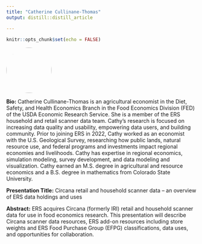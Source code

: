 ```yaml
---
title: "Catherine Cullinane-Thomas"
output: distill::distill_article

---
```


```r
knitr::opts_chunk$set(echo = FALSE)
```


:::float-left

<img src="images/Catherine_Thomas.jpg" style="width: 120px; height: 120px; object-fit: cover; border-radius: 50%;">

**Bio:** Catherine Cullinane-Thomas is an agricultural economist in the Diet, Safety, and Health Economics Branch in the Food Economics Division (FED) of the USDA Economic Research Service. She is a member of the ERS household and retail scanner data team. Cathy’s research is focused on increasing data quality and usability, empowering data users, and building community. Prior to joining ERS in 2022, Cathy worked as an economist with the U.S. Geological Survey, researching how public lands, natural resource use, and federal programs and investments impact regional economies and livelihoods. Cathy has expertise in regional economics, simulation modeling, survey development, and data modeling and visualization. Cathy earned an M.S. degree in agricultural and resource economics and a B.S. degree in mathematics from Colorado State University.

**Presentation Title:** Circana retail and household scanner data – an overview of ERS data holdings and uses

**Abstract:** ERS acquires Circana (formerly IRI) retail and household scanner data for use in food economics research. This presentation will describe Circana scanner data resources, ERS add-on resources including store weights and ERS Food Purchase Group (EFPG) classifications, data uses, and opportunities for collaboration.


:::









